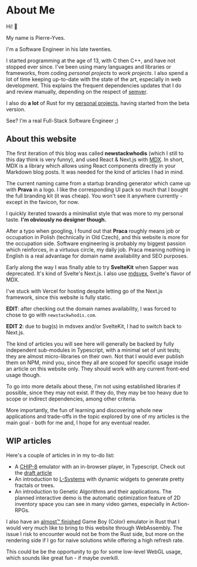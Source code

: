 # About Me

Hi! :wave:

My name is Pierre-Yves.

I'm a Software Engineer in his late twenties.

I started programming at the age of 13, with C then C++, and have not stopped ever since. I've been using many languages and libraries or frameworks, from coding _personal projects_ to _work projects_. I also spend a lot of time keeping up-to-date with the state of the art, especially in web development. This explains the frequent dependencies updates that I do and review manually, depending on the respect of [semver](https://semver.org).


I also do **a lot** of Rust for my [personal projects](https://github.com/pierreyoda), having started from the beta version.

See? I'm a real Full-Stack Software Engineer ;)

## About this website

The first iteration of this blog was called **newstackwhodis** (which I still to this day think is very funny), and used React & Next.js with [MDX](https://mdxjs.com/). In short, MDX is a library which allows using React components directly in your Markdown blog posts. It was needed for the kind of articles I had in mind.

The current naming came from a startup branding generator which came up with **Prava** in a logo. I like the corresponding UI pack so much that I bought the full branding kit (it was cheap). You won't see it anywhere currently - except in the favicon, for now.

I quickly iterated towards a minimalist style that was more to my personal taste. **I'm obviously no designer though.**

After a typo when googling, I found out that **Praca** roughly means job or occupation in Polish (technically in Old Czech), and this website is more for the occupation side. Software engineering is probably my biggest passion which reinforces,  in a virtuous circle, my daily job. Praca meaning nothing in English is a real advantage for domain name availability and SEO purposes.

Early along the way I was finally able to try **SvelteKit** when Sapper was deprecated. It's kind of Svelte's Next.js. I also use [mdsvex](https://mdsvex.com/), Svelte's flavor of MDX.

I've stuck with Vercel for hosting despite letting go of the Next.js framework, since this website is fully static.

**EDIT**: after checking out the domain names availability, I was forced to chose to go with `newstackwhodis.com`.

**EDIT 2**: due to bug(s) in mdsvex and/or SvelteKit, I had to switch back to Next.js.

The kind of articles you will see here will generally be backed by fully independent sub-modules in Typescript, with a minimal set of unit tests; they are almost micro-libraries on their own. Not that I would ever publish them on NPM, mind you, since they all are scoped for specific usage inside an article on this website only. They should work with any current front-end usage though.

To go into more details about these, I'm not using established libraries if possible, since they may not exist.
If they do, they may be too heavy due to scope or indirect dependencies, among other criteria.

More importantly, the fun of learning and discovering whole new applications and trade-offs in the topic explored by one of my articles is the main goal - both for me and, I hope for any eventual reader.

## WIP articles

Here's a couple of articles in in my to-do list:

- A [CHIP-8](https://www.wikiwand.com/en/CHIP-8) emulator with an in-browser player, in Typescript. Check out the [draft article](/blog/getting-into-emulator-development-chip8)
- An introduction to [L-Systems](https://www.wikiwand.com/en/L-system) with dynamic widgets to generate pretty fractals or trees.
- An introduction to Genetic Algorithms and their applications. The planned interactive demo is the automatic optimization feature of 2D inventory space you can see in many video games, especially in Action-RPGs.

I also have an [almost™ finished](https://github.com/pierreyoda/rustboycolor) Game Boy (Color) emulator in Rust that I would very much like to bring to this website through WebAssembly. The issue I risk to encounter would not be from the Rust side, but more on the rendering side if I go for naive solutions while offering a high refresh rate.

This could be be the opportunity to go for some low-level WebGL usage, which sounds like great fun - if maybe overkill.
